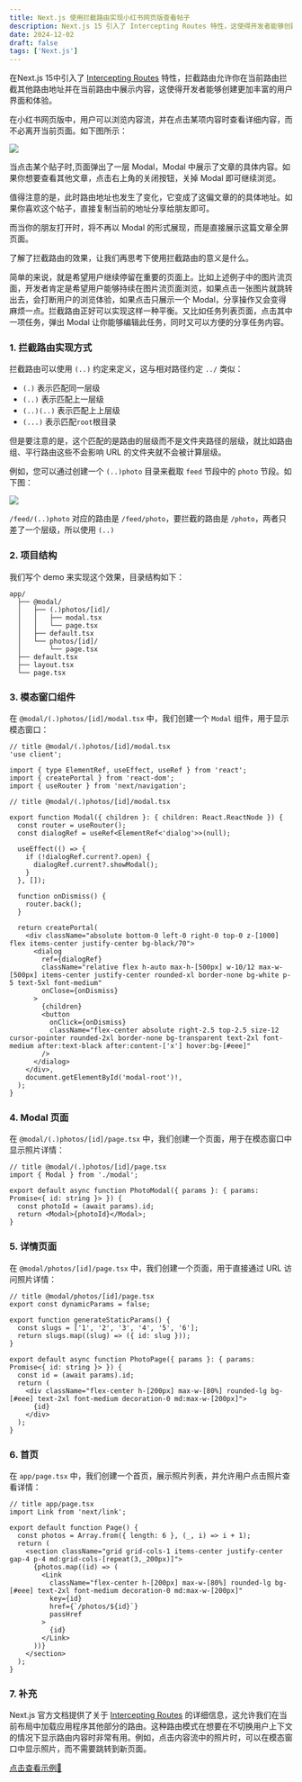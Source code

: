 ```yaml
---
title: Next.js 使用拦截路由实现小红书网页版查看帖子
description: Next.js 15 引入了 Intercepting Routes 特性，这使得开发者能够创建更加丰富的用户界面和体验。
date: 2024-12-02
draft: false
tags: ['Next.js']
---
```


在Next.js 15中引入了 [Intercepting Routes](https://nextjs.org/docs/app/building-your-application/routing/intercepting-routes) 特性，拦截路由允许你在当前路由拦截其他路由地址并在当前路由中展示内容，这使得开发者能够创建更加丰富的用户界面和体验。

在小红书网页版中，用户可以浏览内容流，并在点击某项内容时查看详细内容，而不必离开当前页面。如下图所示：

![](/images/xiaohongshu.gif)

当点击某个贴子时,页面弹出了一层 Modal，Modal 中展示了文章的具体内容。如果你想要查看其他文章，点击右上角的关闭按钮，关掉 Modal 即可继续浏览。

值得注意的是，此时路由地址也发生了变化，它变成了这偏文章的的具体地址。如果你喜欢这个帖子，直接复制当前的地址分享给朋友即可。

而当你的朋友打开时，将不再以 Modal 的形式展现，而是直接展示这篇文章全屏页面。

了解了拦截路由的效果，让我们再思考下使用拦截路由的意义是什么。

简单的来说，就是希望用户继续停留在重要的页面上。比如上述例子中的图片流页面，开发者肯定是希望用户能够持续在图片流页面浏览，如果点击一张图片就跳转出去，会打断用户的浏览体验，如果点击只展示一个 Modal，分享操作又会变得麻烦一点。拦截路由正好可以实现这样一种平衡。又比如任务列表页面，点击其中一项任务，弹出 Modal 让你能够编辑此任务，同时又可以方便的分享任务内容。

### 1. 拦截路由实现方式

拦截路由可以使用 `(..)` 约定来定义，这与相对路径约定 `../` 类似：

- `(.)` 表示匹配同一层级
- `(..)` 表示匹配上一层级
- `(..)(..)` 表示匹配上上层级
- `(...)` 表示匹配`root`根目录

但是要注意的是，这个匹配的是路由的层级而不是文件夹路径的层级，就比如路由组、平行路由这些不会影响 URL 的文件夹就不会被计算层级。

例如，您可以通过创建一个 `(..)photo` 目录来截取 `feed` 节段中的 `photo` 节段。如下图：

![](/images/intercepted-routes-files.png)

`/feed/(..)photo` 对应的路由是 `/feed/photo`，要拦截的路由是 `/photo`，两者只差了一个层级，所以使用 `(..)`

### 2. 项目结构

我们写个 demo 来实现这个效果，目录结构如下：

```shell
app/
  ├── @modal/
  │   ├── (.)photos/[id]/
  │   │   ├── modal.tsx
  │   │   └── page.tsx
  │   ├── default.tsx
  │   └── photos/[id]/
  │       └── page.tsx
  ├── default.tsx
  ├── layout.tsx
  └── page.tsx
```

### 3. 模态窗口组件

在 `@modal/(.)photos/[id]/modal.tsx` 中，我们创建一个 `Modal` 组件，用于显示模态窗口：

```tsx
// title @modal/(.)photos/[id]/modal.tsx
'use client';

import { type ElementRef, useEffect, useRef } from 'react';
import { createPortal } from 'react-dom';
import { useRouter } from 'next/navigation';

// title @modal/(.)photos/[id]/modal.tsx

export function Modal({ children }: { children: React.ReactNode }) {
  const router = useRouter();
  const dialogRef = useRef<ElementRef<'dialog'>>(null);

  useEffect(() => {
    if (!dialogRef.current?.open) {
      dialogRef.current?.showModal();
    }
  }, []);

  function onDismiss() {
    router.back();
  }

  return createPortal(
    <div className="absolute bottom-0 left-0 right-0 top-0 z-[1000] flex items-center justify-center bg-black/70">
      <dialog
        ref={dialogRef}
        className="relative flex h-auto max-h-[500px] w-10/12 max-w-[500px] items-center justify-center rounded-xl border-none bg-white p-5 text-5xl font-medium"
        onClose={onDismiss}
      >
        {children}
        <button
          onClick={onDismiss}
          className="flex-center absolute right-2.5 top-2.5 size-12 cursor-pointer rounded-2xl border-none bg-transparent text-2xl font-medium after:text-black after:content-['x'] hover:bg-[#eee]"
        />
      </dialog>
    </div>,
    document.getElementById('modal-root')!,
  );
}
```

### 4. Modal 页面

在 `@modal/(.)photos/[id]/page.tsx` 中，我们创建一个页面，用于在模态窗口中显示照片详情：

```tsx
// title @modal/(.)photos/[id]/page.tsx
import { Modal } from './modal';

export default async function PhotoModal({ params }: { params: Promise<{ id: string }> }) {
  const photoId = (await params).id;
  return <Modal>{photoId}</Modal>;
}
```

### 5. 详情页面

在 `@modal/photos/[id]/page.tsx` 中，我们创建一个页面，用于直接通过 URL 访问照片详情：

```tsx
// title @modal/photos/[id]/page.tsx
export const dynamicParams = false;

export function generateStaticParams() {
  const slugs = ['1', '2', '3', '4', '5', '6'];
  return slugs.map((slug) => ({ id: slug }));
}

export default async function PhotoPage({ params }: { params: Promise<{ id: string }> }) {
  const id = (await params).id;
  return (
    <div className="flex-center h-[200px] max-w-[80%] rounded-lg bg-[#eee] text-2xl font-medium decoration-0 md:max-w-[200px]">
      {id}
    </div>
  );
}
```

### 6. 首页

在 `app/page.tsx` 中，我们创建一个首页，展示照片列表，并允许用户点击照片查看详情：

```tsx
// title app/page.tsx
import Link from 'next/link';

export default function Page() {
  const photos = Array.from({ length: 6 }, (_, i) => i + 1);
  return (
    <section className="grid grid-cols-1 items-center justify-center gap-4 p-4 md:grid-cols-[repeat(3,_200px)]">
      {photos.map((id) => (
        <Link
          className="flex-center h-[200px] max-w-[80%] rounded-lg bg-[#eee] text-2xl font-medium decoration-0 md:max-w-[200px]"
          key={id}
          href={`/photos/${id}`}
          passHref
        >
          {id}
        </Link>
      ))}
    </section>
  );
}
```

### 7. 补充

Next.js 官方文档提供了关于 [Intercepting Routes](https://link.juejin.cn?target=https%3A%2F%2Fnextjs.org%2Fdocs%2Fapp%2Fbuilding-your-application%2Frouting%2Fintercepting-routes 'https://nextjs.org/docs/app/building-your-application/routing/intercepting-routes') 的详细信息，这允许我们在当前布局中加载应用程序其他部分的路由。这种路由模式在想要在不切换用户上下文的情况下显示路由内容时非常有用。例如，点击内容流中的照片时，可以在模态窗口中显示照片，而不需要跳转到新页面。

[点击查看示例🍓](/demo/intercepting-routes)
